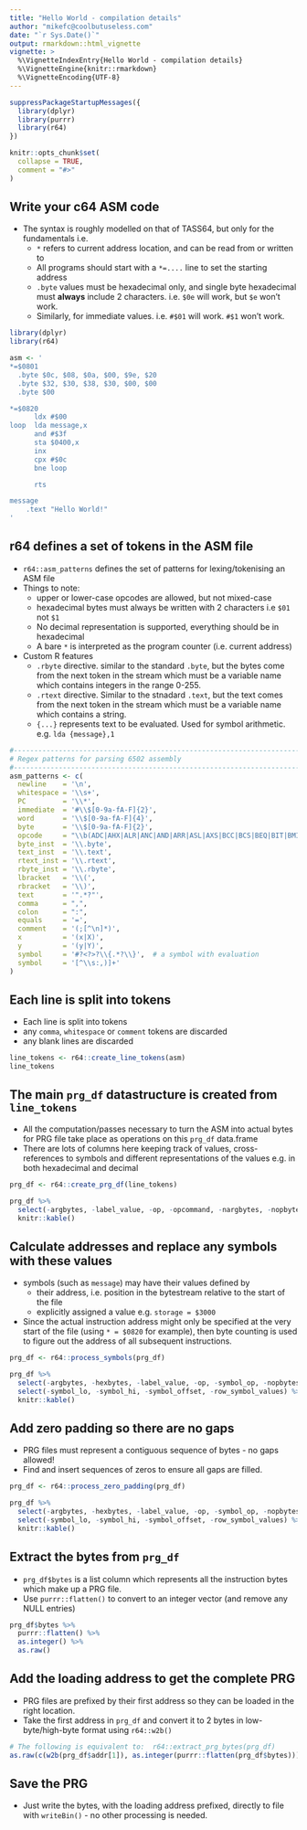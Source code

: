 ```yaml
---
title: "Hello World - compilation details"
author: "mikefc@coolbutuseless.com"
date: "`r Sys.Date()`"
output: rmarkdown::html_vignette
vignette: >
  %\VignetteIndexEntry{Hello World - compilation details}
  %\VignetteEngine{knitr::rmarkdown}
  %\VignetteEncoding{UTF-8}
---
```


```r
suppressPackageStartupMessages({
  library(dplyr)
  library(purrr)
  library(r64)  
})

knitr::opts_chunk$set(
  collapse = TRUE,
  comment = "#>"
)
```


Write your c64 ASM code
------------------------------------------------------------------------------

* The syntax is roughly modelled on that of TASS64, but only for the fundamentals i.e.
    * `*` refers to current address location, and can be read from or written to
    * All programs should start with a `*=....` line to set the starting address
    * `.byte` values must be hexadecimal only, and single byte hexadecimal must **always**
      include 2 characters.  i.e. `$0e` will work, but `$e` won't work.
    * Similarly, for immediate values. i.e. `#$01` will work. `#$1` won't work.

```r
library(dplyr)
library(r64)

asm <- '
*=$0801
  .byte $0c, $08, $0a, $00, $9e, $20
  .byte $32, $30, $38, $30, $00, $00
  .byte $00

*=$0820
      ldx #$00
loop  lda message,x
      and #$3f
      sta $0400,x
      inx
      cpx #$0c
      bne loop

      rts

message
    .text "Hello World!"
'
```


r64 defines a set of tokens in the ASM file
------------------------------------------------------------------------------

* `r64::asm_patterns` defines the set of patterns for lexing/tokenising an ASM file
* Things to note:
    * upper or lower-case opcodes are allowed, but not mixed-case
    * hexadecimal bytes must always be written with 2 characters i.e `$01` not `$1`
    * No decimal representation is supported, everything should be in hexadecimal
    * A bare `*` is interpreted as the program counter (i.e. current address)
* Custom R features
    * `.rbyte` directive. similar to the standard `.byte`, but the bytes come from the
      next token in the stream which must be a variable name which contains integers
      in the range 0-255.
    * `.rtext` directive. Similar to the stnadard `.text`, but the text comes from the 
      next token in the stream which must be a variable name which contains a string.
    * `{...}` represents text to be evaluated. Used for symbol arithmetic. e.g. `lda {message},1`

```r
#-----------------------------------------------------------------------------
# Regex patterns for parsing 6502 assembly
#-----------------------------------------------------------------------------
asm_patterns <- c(
  newline    = '\n',
  whitespace = '\\s+',
  PC         = '\\*',
  immediate  = '#\\$[0-9a-fA-F]{2}',
  word       = '\\$[0-9a-fA-F]{4}',
  byte       = '\\$[0-9a-fA-F]{2}',
  opcode     = "\\b(ADC|AHX|ALR|ANC|AND|ARR|ASL|AXS|BCC|BCS|BEQ|BIT|BMI|BNE|BPL|BRK|BVC|BVS|CLC|CLD|CLI|CLV|CMP|CPX|CPY|DCP|DEC|DEX|DEY|EOR|INC|INX|INY|ISC|JMP|JSR|LAS|LAX|LAX|LDA|LDX|LDY|LSR|NOP|ORA|PHA|PHP|PLA|PLP|RLA|ROL|ROR|RRA|RTI|RTS|SAX|SBC|SEC|SED|SEI|SHX|SHY|SLO|SRE|STA|STX|STY|TAS|TAX|TAY|TSX|TXA|TXS|TYA|XAA|adc|ahx|alr|anc|and|arr|asl|axs|bcc|bcs|beq|bit|bmi|bne|bpl|brk|bvc|bvs|clc|cld|cli|clv|cmp|cpx|cpy|dcp|dec|dex|dey|eor|inc|inx|iny|isc|jmp|jsr|las|lax|lax|lda|ldx|ldy|lsr|nop|ora|pha|php|pla|plp|rla|rol|ror|rra|rti|rts|sax|sbc|sec|sed|sei|shx|shy|slo|sre|sta|stx|sty|tas|tax|tay|tsx|txa|txs|tya|xaa)\\b",
  byte_inst  = '\\.byte',
  text_inst  = '\\.text',
  rtext_inst = '\\.rtext',
  rbyte_inst = '\\.rbyte',
  lbracket   = '\\(',
  rbracket   = '\\)',
  text       = '".*?"',
  comma      = ",",
  colon      = ":",
  equals     = '=',
  comment    = '(;[^\n]*)',
  x          = '(x|X)',
  y          = '(y|Y)',
  symbol     = '#?<?>?\\{.*?\\}',  # a symbol with evaluation
  symbol     = '[^\\s:,)]+'
)
```




Each line is split into tokens
------------------------------------------------------------------------------

* Each line is split into tokens
* any `comma`, `whitespace` or `comment` tokens are discarded
* any blank lines are discarded

```r
line_tokens <- r64::create_line_tokens(asm)
line_tokens
```


The main `prg_df` datastructure is created from `line_tokens`
------------------------------------------------------------------------------

* All the computation/passes necessary to turn the ASM into actual bytes for PRG file
  take place as operations on this `prg_df` data.frame
* There are lots of columns here keeping track of values, cross-references to symbols and
  different representations of the values e.g. in both hexadecimal and decimal


```r
prg_df <- r64::create_prg_df(line_tokens)
```

```r
prg_df %>% 
  select(-argbytes, -label_value, -op, -opcommand, -nargbytes, -nopbytes) %>%
  knitr::kable()
```


Calculate addresses and replace any symbols with these values
------------------------------------------------------------------------------

* symbols (such as `message`) may have their values defined by
    * their address, i.e. position in the bytestream relative to the start of the file
    * explicitly assigned a value e.g. `storage = $3000`
* Since the actual instruction address might only be specified at the very start of the file (using `* = $0820` for example), 
  then byte counting is used to figure out the address of all subsequent instructions.

```r
prg_df <- r64::process_symbols(prg_df)
```

```r
prg_df %>% 
  select(-argbytes, -hexbytes, -label_value, -op, -symbol_op, -nopbytes, -nargbytes, -opcommand, -init_addr) %>% 
  select(-symbol_lo, -symbol_hi, -symbol_offset, -row_symbol_values) %>%
  knitr::kable()
```






Add zero padding so there are no gaps
------------------------------------------------------------------------------

* PRG files must represent a contiguous sequence of bytes - no gaps allowed!
* Find and insert sequences of zeros to ensure all gaps are filled.

```r
prg_df <- r64::process_zero_padding(prg_df)
```

```r
prg_df %>% 
  select(-argbytes, -hexbytes, -label_value, -op, -symbol_op, -nopbytes, -nargbytes, -opcommand, -init_addr) %>% 
  select(-symbol_lo, -symbol_hi, -symbol_offset, -row_symbol_values) %>%
  knitr::kable()
```


Extract the bytes from `prg_df`
------------------------------------------------------------------------------

* `prg_df$bytes` is a list column which represents all the instruction bytes which 
  make up a PRG file.
* Use `purrr::flatten()` to convert to an integer vector (and remove any NULL entries)

```r
prg_df$bytes %>%
  purrr::flatten() %>%
  as.integer() %>% 
  as.raw()
```




Add the loading address to get the complete PRG
------------------------------------------------------------------------------

* PRG files are prefixed by their first address so they can be loaded in the 
  right location.
* Take the first address in `prg_df` and convert it to 2 bytes in low-byte/high-byte
  format using `r64::w2b()`


```r
# The following is equivalent to:  r64::extract_prg_bytes(prg_df)
as.raw(c(w2b(prg_df$addr[1]), as.integer(purrr::flatten(prg_df$bytes))))
```


Save the PRG
------------------------------------------------------------------------------

* Just write the bytes, with the loading address prefixed, 
directly to file with `writeBin()` - no other processing is needed.














